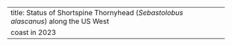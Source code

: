 ---
title: Status of Shortspine Thornyhead (_Sebastolobus alascanus_) along the US West
  coast in 2023
---